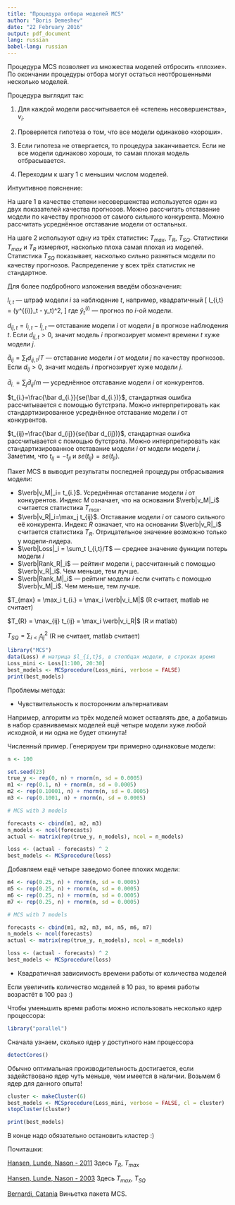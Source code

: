```yaml
---
title: "Процедура отбора моделей MCS"
author: "Boris Demeshev"
date: "22 February 2016"
output: pdf_document
lang: russian
babel-lang: russian
---
```


Процедура MCS позволяет из множества моделей отбросить «плохие». По окончании процедуры отбора могут остаться неотброшенными  несколько моделей. 

Процедура выглядит так:

1. Для каждой модели рассчитывается её «степень несовершенства», $v_i$. 

2. Проверяется гипотеза о том, что все модели одинаково «хороши».

3. Если гипотеза не отвергается, то процедура заканчивается. Если не все модели одинаково хороши, то самая плохая модель отбрасывается.

4. Переходим к шагу 1 с меньшим числом моделей.


Интуитивное пояснение:

На шаге 1 в качестве степени несовершенства используется один из двух показателей качества прогнозов. Можно рассчитать отставание модели по качеству прогнозов от самого сильного конкурента. Можно рассчитать усреднённое отставание модели от остальных.

На шаге 2 используют одну из трёх статистик: $T_{max}$, $T_{R}$, $T_{SQ}$. Статистики $T_{max}$ и $T_{R}$ измеряют, насколько плоха самая плохая из моделей. Статистика $T_{SQ}$ показывает, насколько сильно разняться модели по качеству прогнозов. Распределение у всех трёх статистик не стандартное. 

Для более подбробного изложения введём обозначения:

$l_{i,t}$ --- штраф модели $i$ за наблюдение $t$, например, квадратичный
\[
l_{i,t} = (\hat y^{(i)}_t - y_t)^2,
\]
где $\hat y_t^{(i)}$ --- прогноз по $i$-ой модели.

$d_{ij,t} = l_{i,t} - l_{j,t}$ --- отставание модели $i$ от модели $j$ в прогнозе наблюдения $t$. Если $d_{ij,t}>0$, значит модель $i$ прогнозирует момент времени $t$ хуже модели $j$.

$\bar d_{ij} = \sum_t d_{ij,t} / T$ --- отставание модели $i$ от модели $j$ по качеству прогнозов. Если $d_{ij}>0$, значит модель $i$ прогнозирует хуже модели $j$. 

$\bar d_{i.} = \sum_j \bar d_{ij} / m$ --- усреднённое отставание модели $i$ от конкурентов.

$t_{i.}=\frac{\bar d_{i.}}{se(\bar d_{i.})}$, стандартная ошибка рассчитывается с помощью бутстрэпа. Можно интерпретировать как стандартизированное усреднённое отставание модели $i$ от конкурентов.

$t_{ij}=\frac{\bar d_{ij}}{se(\bar d_{ij})}$, стандартная ошибка рассчитывается с помощью бутстрэпа. Можно интерпретировать как стандартизированное отставание модели $i$ от модели модели $j$. Заметим, что $t_{ij}=-t_{ji}$ и $se(t_{ij})=se(t_{ji})$.



Пакет MCS в \verb|R| выводит результаты последней процедуры отбрасывания модели:

-  $\verb|v_M|_i= t_{i.}$.  Усреднённая отставание модели $i$ от конкурентов. Индекс $M$ означает, что на основании $\verb|v_M|_i$ считается статистика $T_{max}$.
- $\verb|v_R|_i=\max_j t_{ij}$.   Отставание модели $i$ от самого сильного её конкурента. Индекс $R$ означает, что на основании $\verb|v_R|_i$ считается статистика $T_{R}$. Отрицательное значение возможно только у модели-лидера.
- $\verb|Loss|_i = \sum_t l_{i,t}/T$ --- среднее значение функции потерь модели $i$
- $\verb|Rank_R|_i$ --- рейтинг модели $i$, рассчитанный с помощью $\verb|v_R|_i$. Чем меньше, тем лучше.
- $\verb|Rank_M|_i$ --- рейтинг модели $i$ если считать с помощью $\verb|v_M|_i$. Чем меньше, тем лучше.



$T_{max} = \max_i t_{i.} = \max_i  \verb|v_i_M|$ (R считает, matlab не считает)

$T_{R} = \max_{ij} t_{ij} = \max_i \verb|v_i_R|$ (R и matlab)

$T_{SQ} = \sum_{i<j} t_{ij}^2$ (R не считает, matlab считает)

```r
library("MCS")
data(Loss) # матрица $l_{i,t}$, в столбцах модели, в строках время
Loss_mini <- Loss[1:100, 20:30]
best_models <- MCSprocedure(Loss_mini, verbose = FALSE)
print(best_models)
```


Проблемы метода:

* Чувствительность к посторонним альтернативам

Например, алгоритм из трёх моделей может оставлять две, а добавишь в набор сравниваемых моделей ещё четыре модели хуже любой исходной, и ни одна не будет откинута!

Численный пример. Генерируем три примерно одинаковые модели:
```r
n <- 100

set.seed(23)
true_y <- rep(0, n) + rnorm(n, sd = 0.0005)
m1 <- rep(0.1, n) + rnorm(n, sd = 0.0005)
m2 <- rep(0.10001, n) + rnorm(n, sd = 0.0005)
m3 <- rep(0.1001, n) + rnorm(n, sd = 0.0005)

# MCS with 3 models

forecasts <- cbind(m1, m2, m3)
n_models <- ncol(forecasts)
actual <- matrix(rep(true_y, n_models), ncol = n_models)

loss <- (actual - forecasts) ^ 2
best_models <- MCSprocedure(loss)
```


Добавляем ещё четыре заведомо более плохих модели:

```r
m4 <- rep(0.25, n) + rnorm(n, sd = 0.0005)
m5 <- rep(0.25, n) + rnorm(n, sd = 0.0005)
m6 <- rep(0.25, n) + rnorm(n, sd = 0.0005)
m7 <- rep(0.25, n) + rnorm(n, sd = 0.0005)

# MCS with 7 models

forecasts <- cbind(m1, m2, m3, m4, m5, m6, m7)
n_models <- ncol(forecasts)
actual <- matrix(rep(true_y, n_models), ncol = n_models)

loss <- (actual - forecasts) ^ 2
best_models <- MCSprocedure(loss)
```


* Квадратичная зависимость времени работы от количества моделей

Если увеличить количество моделей в 10 раз, то время работы возрастёт в 100 раз :)

Чтобы уменьшить время работы можно использовать несколько ядер процессора:

```r
library("parallel")
```

Сначала узнаем, сколько ядер у доступного нам процессора
```r
detectCores()
```

Обычно оптимальная производительность достигается, если задействовано ядер чуть меньше, чем имеется в наличии. Возьмем 6 ядер для данного опыта!

```r
cluster <- makeCluster(6)
best_models <- MCSprocedure(Loss_mini, verbose = FALSE, cl = cluster)
stopCluster(cluster)

print(best_models)
```

В конце надо обязательно остановить кластер :)





Почиташки:

[Hansen, Lunde, Nason - 2011](https://www.kevinsheppard.com/images/3/35/Hansen_Lunde_Nason.pdf) Здесь $T_R$, $T_{max}$

[Hansen, Lunde, Nason - 2003](http://mit.econ.au.dk/vip_htm/alunde/ACADEMIC/RESEARCH/PAPERS/MCSvola.pdf) Здесь $T_{max}$, $T_{SQ}$

[Bernardi, Catania](http://arxiv.org/pdf/1410.8504v1) Виньетка пакета MCS.

